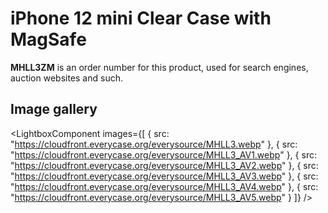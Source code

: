 
# iPhone 12 mini Clear Case with MagSafe

<Callout type='info' emoji='👉🏻'>**MHLL3ZM** is an order number for this product, used for search engines, auction websites and such.</Callout>

## Image gallery

<LightboxComponent
    images={[
      {
        src: "https://cloudfront.everycase.org/everysource/MHLL3.webp"
      },
      {
        src: "https://cloudfront.everycase.org/everysource/MHLL3_AV1.webp"
      },
      {
        src: "https://cloudfront.everycase.org/everysource/MHLL3_AV2.webp"
      },
      {
        src: "https://cloudfront.everycase.org/everysource/MHLL3_AV3.webp"
      },
      {
        src: "https://cloudfront.everycase.org/everysource/MHLL3_AV4.webp"
      },
      {
        src: "https://cloudfront.everycase.org/everysource/MHLL3_AV5.webp"
      }
    ]}
  />
